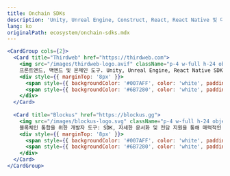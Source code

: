 ```yaml
---
title: Onchain SDKs
description: 'Unity, Unreal Engine, Construct, React, React Native 및 대부분의 일반 프레임워크 지원.'
lang: ko
originalPath: ecosystem/onchain-sdks.mdx
---
```

```jsx
<CardGroup cols={2}>
  <Card title="Thirdweb" href="https://thirdweb.com">
    <img src="/images/thirdweb-logo.avif" className="p-4 w-full h-24 object-cover bg-black rounded-xl mt-3" />
    프론트엔드, 백엔드 및 온체인 도구. Unity, Unreal Engine, React Native SDK.
    <div style={{ marginTop: '8px' }}>
      <span style={{ backgroundColor: '#007AFF', color: 'white', padding: '2px 8px', borderRadius: '4px', fontSize: '12px', marginRight: '8px' }}>B3 지원</span>
      <span style={{ backgroundColor: '#6B7280', color: 'white', padding: '2px 8px', borderRadius: '4px', fontSize: '12px' }}>게이밍 SDK</span>
    </div>
  </Card>
  
  <Card title="Blockus" href="https://blockus.gg">
    <img src="/images/blockus-logo.svg" className="p-4 w-full h-24 object-contain bg-black rounded-xl mt-3" />
    블록체인 통합을 위한 개발자 도구: SDK, 자세한 문서화 및 전담 지원을 통해 매력적인 게임 플레이 제작에 집중할 수 있습니다.
    <div style={{ marginTop: '8px' }}>
      <span style={{ backgroundColor: '#007AFF', color: 'white', padding: '2px 8px', borderRadius: '4px', fontSize: '12px', marginRight: '8px' }}>B3 지원</span>
      <span style={{ backgroundColor: '#6B7280', color: 'white', padding: '2px 8px', borderRadius: '4px', fontSize: '12px' }}>게이밍 SDK</span>
    </div>
  </Card>
</CardGroup>
```
